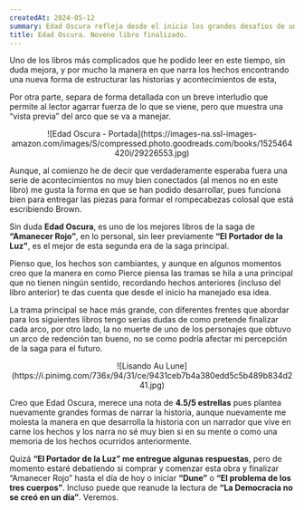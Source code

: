 ```yaml
---
createdAt: 2024-05-12
summary: Edad Oscura refleja desde el inicio los grandes desafíos de un gobierno naciente, los problemas de un golpe de estado y las tensiones que habitan los momentos cruciales, una buena manera de narrar los hechos con personajes ya conocidos y algunos arcos que no sé cómo clasificar.
title: Edad Oscura. Noveno libro finalizado.
---
```


Uno de los libros más complicados que he podido leer en este tiempo, sin duda mejora, y por mucho la manera en que narra los hechos encontrando una nueva forma de estructurar las historias y acontecimientos de esta,

Por otra parte, separa de forma detallada con un breve interludio que permite al lector agarrar fuerza de lo que se viene, pero que muestra una “vista previa” del arco que se va a manejar.

<center>
![Edad Oscura - Portada](https://images-na.ssl-images-amazon.com/images/S/compressed.photo.goodreads.com/books/1525464420i/29226553.jpg)
</center>

Aunque, al comienzo he de decir que verdaderamente esperaba fuera una serie de acontecimientos no muy bien conectados (al menos no en este libro) me gusta la forma en que se han podido desarrollar, pues funciona bien para entregar las piezas para formar el rompecabezas colosal que está escribiendo Brown.

Sin duda <strong>Edad Oscura</strong>, es uno de los mejores libros de la saga de <strong>“Amanecer Rojo”</strong>, en lo personal, sin leer previamente <strong>“El Portador de la Luz"</strong>, es el mejor de esta segunda era de la saga principal.

Pienso que, los hechos son cambiantes, y aunque en algunos momentos creo que la manera en como Pierce piensa las tramas se hila a una principal que no tienen ningún sentido, recordando hechos anteriores (incluso del libro anterior) te das cuenta que desde el inicio ha manejado esa idea.

La trama principal se hace más grande, con diferentes frentes que abordar para los siguientes libros tengo serias dudas de como pretende finalizar cada arco, por otro lado, la no muerte de uno de los personajes que obtuvo un arco de redención tan bueno, no se como podría afectar mi percepción de la saga para el futuro.

<center>
![Lisando Au Lune](https://i.pinimg.com/736x/94/31/ce/9431ceb7b4a380edd5c5b489b834d241.jpg)
</center>

Creo que Edad Oscura, merece una nota de <strong>4.5/5 estrellas</strong> pues plantea nuevamente grandes formas de narrar la historia, aunque nuevamente me molesta la manera en que desarrolla la historia con un narrador que vive en carne los hechos y los narra no sé muy bien si en su mente o como una memoria de los hechos ocurridos anteriormente.

Quizá <strong>“El Portador de la Luz” me entregue algunas respuestas</strong>, pero de momento estaré debatiendo si comprar y comenzar esta obra y finalizar “Amanecer Rojo” hasta el día de hoy o iniciar <strong>“Dune”</strong> o <strong>“El problema de los tres cuerpos”</strong>. Incluso puede que reanude la lectura de <strong>“La Democracia no se creó en un día”</strong>. Veremos. 

